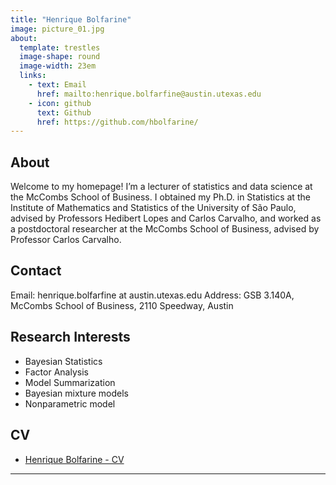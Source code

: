 ```yaml
---
title: "Henrique Bolfarine"
image: picture_01.jpg
about:
  template: trestles
  image-shape: round
  image-width: 23em
  links:
    - text: Email
      href: mailto:henrique.bolfarfine@austin.utexas.edu
    - icon: github
      text: Github
      href: https://github.com/hbolfarine/
---
```


## About

Welcome to my homepage! I'm a lecturer of statistics and data science at the McCombs School of Business. I obtained my Ph.D. in Statistics at the Institute of Mathematics and Statistics of the University of São Paulo, advised by Professors Hedibert Lopes and Carlos Carvalho, and worked as a postdoctoral researcher at the McCombs School of Business, advised by Professor Carlos Carvalho.

## Contact

Email: henrique.bolfarfine at austin.utexas.edu
Address: GSB 3.140A, McCombs School of Business, 2110 Speedway, Austin

## Research Interests

- Bayesian Statistics
- Factor Analysis
- Model Summarization
- Bayesian mixture models 
- Nonparametric model

## CV

- [Henrique Bolfarine - CV](Henrique_Bolfarine_s_CV.pdf)

---

